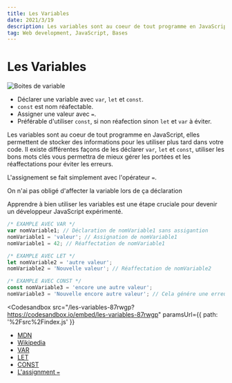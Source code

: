```yaml
---
title: Les Variables
date: 2021/3/19
description: Les variables sont au coeur de tout programme en JavaScript, elles permettent de...
tag: Web development, JavaScript, Bases
---
```



# Les Variables

<Img src="/images/posts/variables.png" alt="Boites de variable"></Img>

<TitleSection title="TLDR"></TitleSection>

- Déclarer une variable avec `var`, `let` et `const`.
- `const` est nom réafectable.
- Assigner une valeur avec `=`.
- Préférable d'utiliser `const`, si non réafection sinon `let` et `var` à éviter.

<TitleSection title="Plus de détail"></TitleSection>

Les variables sont au coeur de tout programme en JavaScript, elles permettent de stocker des informations pour les utiliser plus tard dans votre code.
Il existe différentes façons de les déclarer `var`, `let` et `const`, utiliser les bons mots clés vous permettra de mieux gérer les portées et les réaffectations pour éviter les erreurs.

L'assignement se fait simplement avec l'opérateur `=`.

On n'ai pas obligé d'affecter la variable lors de ça déclaration

Apprendre à bien utiliser les variables est une étape cruciale pour devenir un développeur JavaScript expérimenté.

<TitleSection title="Fait voir du code"></TitleSection>

```javascript
/* EXAMPLE AVEC VAR */
var nomVariable1; // Déclaration de nomVariable1 sans assigantion
nomVariable1 = 'valeur'; // Assignation de nomVariable1
nomVariable1 = 42; // Réaffectation de nomVariable1

/* EXAMPLE AVEC LET */
let nomVariable2 = 'autre valeur';
nomVariable2 = 'Nouvelle valeur'; // Réaffectation de nomVariable2

/* EXAMPLE AVEC CONST */
const nomVariable3 = 'encore une autre valeur';
nomVariable3 = 'Nouvelle encore autre valeur'; // Cela génére une erreure car déclaré avec const
```

<TitleSection title="Laisses le pro coder"></TitleSection>

<Codesandbox
  src="/les-variables-87rwgp?https://codesandbox.io/embed/les-variables-87rwgp"
  paramsUrl={{ path: '%2Fsrc%2Findex.js' }}
></Codesandbox>

<TitleSection title="Quelque liens"></TitleSection>

- [MDN](https://developer.mozilla.org/fr/docs/Learn/JavaScript/First_steps/Variables)
- [Wikipedia](<https://fr.wikipedia.org/wiki/Variable_(informatique)>)
- [VAR](https://developer.mozilla.org/fr/docs/Web/JavaScript/Reference/Statements/var)
- [LET](https://developer.mozilla.org/fr/docs/Web/JavaScript/Reference/Statements/let)
- [CONST](https://developer.mozilla.org/fr/docs/Web/JavaScript/Reference/Statements/const)
- [L'assignment `=`](https://developer.mozilla.org/fr/docs/Web/JavaScript/Reference/Operators/Assignment)
